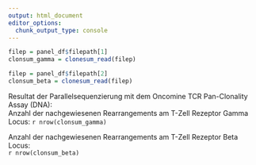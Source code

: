 ```yaml
---
output: html_document
editor_options: 
  chunk_output_type: console
---
```

```r
filep = panel_df$filepath[1]
clonsum_gamma = clonesum_read(filep)

filep = panel_df$filepath[2]
clonsum_beta = clonesum_read(filep)


```


Resultat der Parallelsequenzierung mit dem Oncomine TCR Pan-Clonality Assay (DNA):  
Anzahl der nachgewiesenen Rearrangements am T-Zell Rezeptor Gamma Locus:
`r nrow(clonsum_gamma)`

Anzahl der nachgewiesenen Rearrangements am T-Zell Rezeptor Beta Locus:  
`r nrow(clonsum_beta)`
